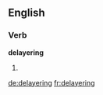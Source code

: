 ==English==

===Verb===
'''delayering'''
# {{present participle of|delayer}}

[[de:delayering]]
[[fr:delayering]]